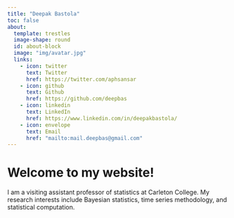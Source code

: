 ```yaml
---
title: "Deepak Bastola"
toc: false
about:
  template: trestles
  image-shape: round
  id: about-block
  image: "img/avatar.jpg"
  links:
    - icon: twitter
      text: Twitter
      href: https://twitter.com/aphsansar
    - icon: github
      text: Github
      href: https://github.com/deepbas
    - icon: linkedin
      text: LinkedIn
      href: https://www.linkedin.com/in/deepakbastola/
    - icon: envelope
      text: Email
      href: "mailto:mail.deepbas@gmail.com"  
---
```


::: {#about-block}
:::

# Welcome to my website!

I am a visiting assistant professor of statistics at Carleton College. My research interests include Bayesian statistics, time series methodology, and statistical computation.


<!-- ```{=html} -->
<!-- <div  style="margin: 30px; text-align: center;"> -->
<!-- <a class="btn btn-primary" href="https://deepbas.io/" role="button" target="_blank" style="padding: 15px 30px;">View the tutorial for this template (+ download link)</a> -->
<!-- </div> -->
<!-- ``` -->

